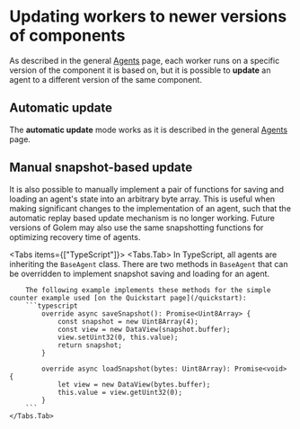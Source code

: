 
# Updating workers to newer versions of components

As described in the general [Agents](/concepts/agents) page, each worker runs on a specific version of the component it is based on, but it is possible to **update** an agent to a different version of the same component.

## Automatic update

The **automatic update** mode works as it is described in the general [Agents](/concepts/agents) page.

## Manual snapshot-based update

It is also possible to manually implement a pair of functions for saving and loading an agent's state into an arbitrary byte array. This is useful when making significant changes to the implementation of an agent, such that the automatic replay based update mechanism is no longer working. Future versions of Golem may also use the same snapshotting functions for optimizing recovery time of agents.


<Tabs items={["TypeScript"]}>
    <Tabs.Tab>
        In TypeScript, all agents are inheriting the `BaseAgent` class. There are two methods in `BaseAgent` that can
        be overridden to implement snapshot saving and loading for an agent.

        The following example implements these methods for the simple counter example used [on the Quickstart page](/quickstart):
        ```typescript
            override async saveSnapshot(): Promise<Uint8Array> {
                const snapshot = new Uint8Array(4);
                const view = new DataView(snapshot.buffer);
                view.setUint32(0, this.value);
                return snapshot;
            }

            override async loadSnapshot(bytes: Uint8Array): Promise<void> {
                let view = new DataView(bytes.buffer);
                this.value = view.getUint32(0);
            }
        ```
    </Tabs.Tab>
</Tabs>
